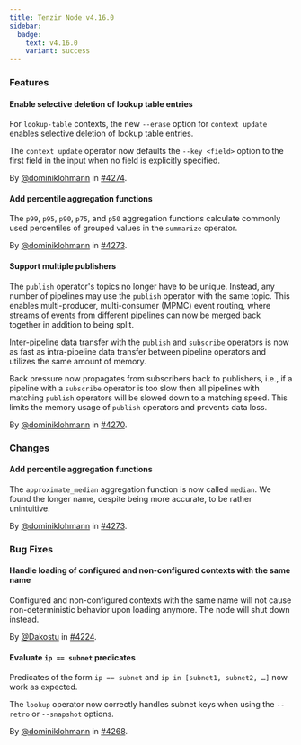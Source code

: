 ```yaml
---
title: Tenzir Node v4.16.0
sidebar:
  badge:
    text: v4.16.0
    variant: success
---
```


### Features

#### Enable selective deletion of lookup table entries

For `lookup-table` contexts, the new `--erase` option for `context update`
enables selective deletion of lookup table entries.

The `context update` operator now defaults the `--key <field>` option to the
first field in the input when no field is explicitly specified.

By [@dominiklohmann](https://github.com/dominiklohmann) in [#4274](https://github.com/tenzir/tenzir/pull/4274).

#### Add percentile aggregation functions

The `p99`, `p95`, `p90`, `p75`, and `p50` aggregation functions calculate
commonly used percentiles of grouped values in the `summarize` operator.

By [@dominiklohmann](https://github.com/dominiklohmann) in [#4273](https://github.com/tenzir/tenzir/pull/4273).

#### Support multiple publishers

The `publish` operator's topics no longer have to be unique. Instead, any number
of pipelines may use the `publish` operator with the same topic. This enables
multi-producer, multi-consumer (MPMC) event routing, where streams of events
from different pipelines can now be merged back together in addition to being
split.

Inter-pipeline data transfer with the `publish` and `subscribe` operators is now
as fast as intra-pipeline data transfer between pipeline operators and utilizes
the same amount of memory.

Back pressure now propagates from subscribers back to publishers, i.e., if a
pipeline with a `subscribe` operator is too slow then all pipelines with
matching `publish` operators will be slowed down to a matching speed. This
limits the memory usage of `publish` operators and prevents data loss.

By [@dominiklohmann](https://github.com/dominiklohmann) in [#4270](https://github.com/tenzir/tenzir/pull/4270).

### Changes

#### Add percentile aggregation functions

The `approximate_median` aggregation function is now called `median`. We found
the longer name, despite being more accurate, to be rather unintuitive.

By [@dominiklohmann](https://github.com/dominiklohmann) in [#4273](https://github.com/tenzir/tenzir/pull/4273).

### Bug Fixes

#### Handle loading of configured and non-configured contexts with the same name

Configured and non-configured contexts with the same name will not cause
non-deterministic behavior upon loading anymore. The node will shut down
instead.

By [@Dakostu](https://github.com/Dakostu) in [#4224](https://github.com/tenzir/tenzir/pull/4224).

#### Evaluate `ip == subnet` predicates

Predicates of the form `ip == subnet` and `ip in [subnet1, subnet2, …]` now
work as expected.

The `lookup` operator now correctly handles subnet keys when using the `--retro`
or `--snapshot` options.

By [@dominiklohmann](https://github.com/dominiklohmann) in [#4268](https://github.com/tenzir/tenzir/pull/4268).

